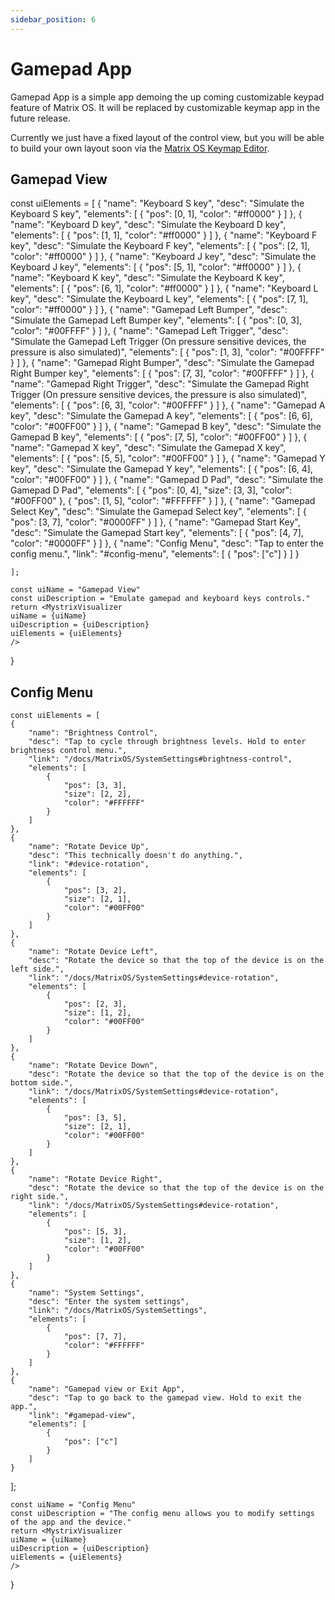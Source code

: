 ```yaml
---
sidebar_position: 6
---
```



# Gamepad App

Gamepad App is a simple app demoing the up coming customizable keypad feature of Matrix OS. It will be replaced by customizable keymap app in the future release.

Currently we just have a fixed layout of the control view, but you will be able to build your own layout soon via the [Matrix OS Keymap Editor](https://edit.203.io).

## Gamepad View


   const uiElements = [
         {
            "name": "Keyboard S key",
            "desc": "Simulate the Keyboard S key",
            "elements": [
                {
                    "pos": [0, 1],
                    "color": "#ff0000"
                }
            ]
        },
        {
            "name": "Keyboard D key",
            "desc": "Simulate the Keyboard D key",
            "elements": [
                {
                    "pos": [1, 1],
                    "color": "#ff0000"
                }
            ]
        },
        {
            "name": "Keyboard F key",
            "desc": "Simulate the Keyboard F key",
            "elements": [
                {
                    "pos": [2, 1],
                    "color": "#ff0000"
                }
            ]
        },
        {
            "name": "Keyboard J key",
            "desc": "Simulate the Keyboard J key",
            "elements": [
                {
                    "pos": [5, 1],
                    "color": "#ff0000"
                }
            ]
        },
        {
            "name": "Keyboard K key",
            "desc": "Simulate the Keyboard K key",
            "elements": [
                {
                    "pos": [6, 1],
                    "color": "#ff0000"
                }
            ]
        },
        {
            "name": "Keyboard L key",
            "desc": "Simulate the Keyboard L key",
            "elements": [
                {
                    "pos": [7, 1],
                    "color": "#ff0000"
                }
            ]
        },
        {
            "name": "Gamepad Left Bumper",
            "desc": "Simulate the Gamepad Left Bumper key",
            "elements": [
                {
                    "pos": [0, 3],
                    "color": "#00FFFF"
                }
            ]
        },
        {
            "name": "Gamepad Left Trigger",
            "desc": "Simulate the Gamepad Left Trigger (On pressure sensitive devices, the pressure is also simulated)",
            "elements": [
                {
                    "pos": [1, 3],
                    "color": "#00FFFF"
                }
            ]
        },
        {
            "name": "Gamepad Right Bumper",
            "desc": "Simulate the Gamepad Right Bumper key",
            "elements": [
                {
                    "pos": [7, 3],
                    "color": "#00FFFF"
                }
            ]
        },
        {
            "name": "Gamepad Right Trigger",
            "desc": "Simulate the Gamepad Right Trigger (On pressure sensitive devices, the pressure is also simulated)",
            "elements": [
                {
                    "pos": [6, 3],
                    "color": "#00FFFF"
                }
            ]
        },
        {
            "name": "Gamepad A key",
            "desc": "Simulate the Gamepad A key",
            "elements": [
                {
                    "pos": [6, 6],
                    "color": "#00FF00"
                }
            ]
        },
        {
            "name": "Gamepad B key",
            "desc": "Simulate the Gamepad B key",
            "elements": [
                {
                    "pos": [7, 5],
                    "color": "#00FF00"
                }
            ]
        },
        {
            "name": "Gamepad X key",
            "desc": "Simulate the Gamepad X key",
            "elements": [
                {
                    "pos": [5, 5],
                    "color": "#00FF00"
                }
            ]
        },
        {
            "name": "Gamepad Y key",
            "desc": "Simulate the Gamepad Y key",
            "elements": [
                {
                    "pos": [6, 4],
                    "color": "#00FF00"
                }
            ]
        },
        {
            "name": "Gamepad D Pad",
            "desc": "Simulate the Gamepad D Pad",
            "elements": [
                {
                    "pos": [0, 4],
                    "size": [3, 3],
                    "color": "#00FF00"
                },
                {
                    "pos": [1, 5],
                    "color": "#FFFFFF"
                }
            ]
        },
                {
            "name": "Gamepad Select Key",
            "desc": "Simulate the Gamepad Select key",
            "elements": [
                {
                    "pos": [3, 7],
                    "color": "#0000FF"
                }
            ]
        },
        {
            "name": "Gamepad Start Key",
            "desc": "Simulate the Gamepad Start key",
            "elements": [
                {
                    "pos": [4, 7],
                    "color": "#0000FF"
                }
            ]
        },
        {
        "name": "Config Menu",
        "desc": "Tap to enter the config menu.",
        "link": "#config-menu",
        "elements": [
            {
                "pos": ["c"]
            }
        ]
    }
        
    ];

    const uiName = "Gamepad View"
    const uiDescription = "Emulate gamepad and keyboard keys controls."
    return <MystrixVisualizer 
    uiName = {uiName}
    uiDescription = {uiDescription}
    uiElements = {uiElements}
    />
}

<GamepadView/>

## Config Menu


    const uiElements = [
    {
        "name": "Brightness Control",
        "desc": "Tap to cycle through brightness levels. Hold to enter brightness control menu.",
        "link": "/docs/MatrixOS/SystemSettings#brightness-control",
        "elements": [
            {
                "pos": [3, 3],
                "size": [2, 2],
                "color": "#FFFFFF"
            }
        ]
    },
    {
        "name": "Rotate Device Up",
        "desc": "This technically doesn't do anything.",
        "link": "#device-rotation",
        "elements": [
            {
                "pos": [3, 2],
                "size": [2, 1],
                "color": "#00FF00"
            }
        ]
    },
    {
        "name": "Rotate Device Left",
        "desc": "Rotate the device so that the top of the device is on the left side.",
        "link": "/docs/MatrixOS/SystemSettings#device-rotation",
        "elements": [
            {
                "pos": [2, 3],
                "size": [1, 2],
                "color": "#00FF00"
            }
        ]
    },
    {
        "name": "Rotate Device Down",
        "desc": "Rotate the device so that the top of the device is on the bottom side.",
        "link": "/docs/MatrixOS/SystemSettings#device-rotation",
        "elements": [
            {
                "pos": [3, 5],
                "size": [2, 1],
                "color": "#00FF00"
            }
        ]
    },
    {
        "name": "Rotate Device Right",
        "desc": "Rotate the device so that the top of the device is on the right side.",
        "link": "/docs/MatrixOS/SystemSettings#device-rotation",
        "elements": [
            {
                "pos": [5, 3],
                "size": [1, 2],
                "color": "#00FF00"
            }
        ]
    },
    {
        "name": "System Settings",
        "desc": "Enter the system settings",
        "link": "/docs/MatrixOS/SystemSettings",
        "elements": [
            {
                "pos": [7, 7],
                "color": "#FFFFFF"
            }
        ]
    },
    {
        "name": "Gamepad view or Exit App",
        "desc": "Tap to go back to the gamepad view. Hold to exit the app.",
        "link": "#gamepad-view",
        "elements": [
            {
                "pos": ["c"]
            }
        ]
    }
];


    const uiName = "Config Menu"
    const uiDescription = "The config menu allows you to modify settings of the app and the device."
    return <MystrixVisualizer 
    uiName = {uiName}
    uiDescription = {uiDescription}
    uiElements = {uiElements}
    />
}

<ConfigMenu/>